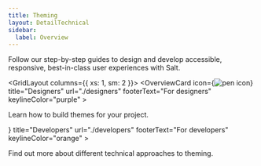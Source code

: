 ```yaml
---
title: Theming
layout: DetailTechnical
sidebar:
  label: Overview
---
```


Follow our step-by-step guides to design and develop accessible, responsive, best-in-class user experiences with Salt.

<GridLayout columns={{ xs: 1, sm: 2 }}>
  <OverviewCard
    icon={<Image src="/img/design.svg" alt="pen icon"  />}
    title="Designers"
    url="./designers"
    footerText="For designers"
    keylineColor="purple"
    >

Learn how to build themes for your project.

  </OverviewCard>
  <OverviewCard
    icon={<Image src="/img/develop.svg" alt="code bracket icon"  />}
    title="Developers"
    url="./developers"
    footerText="For developers"
    keylineColor="orange"
  >

Find out more about different technical approaches to theming.

  </OverviewCard>
</GridLayout>
